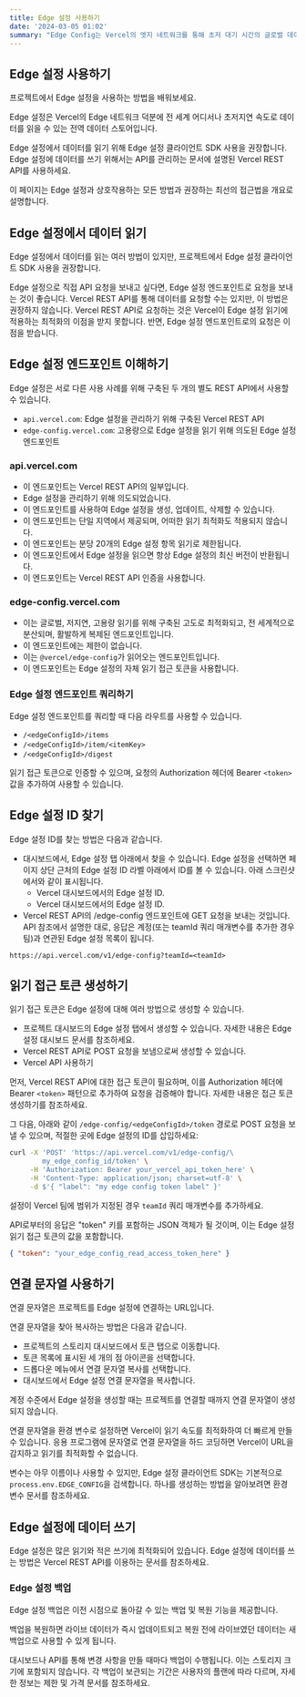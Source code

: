 ```yaml
---
title: Edge 설정 사용하기
date: '2024-03-05 01:02'
summary: "Edge Config는 Vercel의 엣지 네트워크를 통해 초저 대기 시간의 글로벌 데이터 읽기를 가능하게 하며, 프로젝트에 최적화된 데이터 검색 및 저장 관리 솔루션을 제공합니다."
---
```


<TOCInline toc={props.toc} asDisclosure />


## Edge 설정 사용하기

프로젝트에서 Edge 설정을 사용하는 방법을 배워보세요.


Edge 설정은 Vercel의 Edge 네트워크 덕분에 전 세계 어디서나 초저지연 속도로 데이터를 읽을 수 있는 전역 데이터 스토어입니다.

Edge 설정에서 데이터를 읽기 위해 Edge 설정 클라이언트 SDK 사용을 권장합니다. Edge 설정에 데이터를 쓰기 위해서는 API를 관리하는 문서에 설명된 Vercel REST API를 사용하세요.

이 페이지는 Edge 설정과 상호작용하는 모든 방법과 권장하는 최선의 접근법을 개요로 설명합니다.

## Edge 설정에서 데이터 읽기

Edge 설정에서 데이터를 읽는 여러 방법이 있지만, 프로젝트에서 Edge 설정 클라이언트 SDK 사용을 권장합니다.

Edge 설정으로 직접 API 요청을 보내고 싶다면, Edge 설정 엔드포인트로 요청을 보내는 것이 좋습니다. Vercel REST API를 통해 데이터를 요청할 수는 있지만, 이 방법은 권장하지 않습니다. Vercel REST API로 요청하는 것은 Vercel이 Edge 설정 읽기에 적용하는 최적화의 이점을 받지 못합니다. 반면, Edge 설정 엔드포인트로의 요청은 이점을 받습니다.


## Edge 설정 엔드포인트 이해하기

Edge 설정은 서로 다른 사용 사례를 위해 구축된 두 개의 별도 REST API에서 사용할 수 있습니다.

- `api.vercel.com`: Edge 설정을 관리하기 위해 구축된 Vercel REST API
- `edge-config.vercel.com`: 고용량으로 Edge 설정을 읽기 위해 의도된 Edge 설정 엔드포인트

### api.vercel.com
- 이 엔드포인트는 Vercel REST API의 일부입니다.
- Edge 설정을 관리하기 위해 의도되었습니다.
- 이 엔드포인트를 사용하여 Edge 설정을 생성, 업데이트, 삭제할 수 있습니다.
- 이 엔드포인트는 단일 지역에서 제공되며, 어떠한 읽기 최적화도 적용되지 않습니다.
- 이 엔드포인트는 분당 20개의 Edge 설정 항목 읽기로 제한됩니다.
- 이 엔드포인트에서 Edge 설정을 읽으면 항상 Edge 설정의 최신 버전이 반환됩니다.
- 이 엔드포인트는 Vercel REST API 인증을 사용합니다.

### edge-config.vercel.com
- 이는 글로벌, 저지연, 고용량 읽기를 위해 구축된 고도로 최적화되고, 전 세계적으로 분산되며, 활발하게 복제된 엔드포인트입니다.
- 이 엔드포인트에는 제한이 없습니다.
- 이는 `@vercel/edge-config`가 읽어오는 엔드포인트입니다.
- 이 엔드포인트는 Edge 설정의 자체 읽기 접근 토큰을 사용합니다.

### Edge 설정 엔드포인트 쿼리하기
Edge 설정 엔드포인트를 쿼리할 때 다음 라우트를 사용할 수 있습니다.

- `/<edgeConfigId>/items`
- `/<edgeConfigId>/item/<itemKey>`
- `/<edgeConfigId>/digest`

읽기 접근 토큰으로 인증할 수 있으며, 요청의 Authorization 헤더에 Bearer `<token>` 값을 추가하여 사용할 수 있습니다.

## Edge 설정 ID 찾기

Edge 설정 ID를 찾는 방법은 다음과 같습니다.

- 대시보드에서, Edge 설정 탭 아래에서 찾을 수 있습니다. Edge 설정을 선택하면 페이지 상단 근처의 Edge 설정 ID 라벨 아래에서 ID를 볼 수 있습니다. 아래 스크린샷에서와 같이 표시됩니다.
  - Vercel 대시보드에서의 Edge 설정 ID.
  - Vercel 대시보드에서의 Edge 설정 ID.
- Vercel REST API의 /edge-config 엔드포인트에 GET 요청을 보내는 것입니다. API 참조에서 설명한 대로, 응답은 계정(또는 teamId 쿼리 매개변수를 추가한 경우 팀)과 연관된 Edge 설정 목록이 됩니다.

```
https://api.vercel.com/v1/edge-config?teamId=<teamId>
```

## 읽기 접근 토큰 생성하기

읽기 접근 토큰은 Edge 설정에 대해 여러 방법으로 생성할 수 있습니다.

- 프로젝트 대시보드의 Edge 설정 탭에서 생성할 수 있습니다. 자세한 내용은 Edge 설정 대시보드 문서를 참조하세요.
- Vercel REST API로 POST 요청을 보냄으로써 생성할 수 있습니다.
- Vercel API 사용하기

먼저, Vercel REST API에 대한 접근 토큰이 필요하며, 이를 Authorization 헤더에 Bearer `<token>` 패턴으로 추가하여 요청을 검증해야 합니다. 자세한 내용은 접근 토큰 생성하기를 참조하세요.

그 다음, 아래와 같이 `/edge-config/<edgeConfigId>/token` 경로로 POST 요청을 보낼 수 있으며, 적절한 곳에 Edge 설정의 ID를 삽입하세요:

```bash
curl -X 'POST' 'https://api.vercel.com/v1/edge-config/\
        my_edge_config_id/token' \
     -H 'Authorization: Bearer your_vercel_api_token_here' \
     -H 'Content-Type: application/json; charset=utf-8' \
     -d $'{ "label": "my edge config token label" }'
```

설정이 Vercel 팀에 범위가 지정된 경우 `teamId` 쿼리 매개변수를 추가하세요.

API로부터의 응답은 "token" 키를 포함하는 JSON 객체가 될 것이며, 이는 Edge 설정 읽기 접근 토큰의 값을 포함합니다.

```json
{ "token": "your_edge_config_read_access_token_here" }
```

## 연결 문자열 사용하기

연결 문자열은 프로젝트를 Edge 설정에 연결하는 URL입니다.

연결 문자열을 찾아 복사하는 방법은 다음과 같습니다.

- 프로젝트의 스토리지 대시보드에서 토큰 탭으로 이동합니다.
- 토큰 목록에 표시된 세 개의 점 아이콘을 선택합니다.
- 드롭다운 메뉴에서 연결 문자열 복사를 선택합니다.
- 대시보드에서 Edge 설정 연결 문자열을 복사합니다.

계정 수준에서 Edge 설정을 생성할 때는 프로젝트를 연결할 때까지 연결 문자열이 생성되지 않습니다.

연결 문자열을 환경 변수로 설정하면 Vercel이 읽기 속도를 최적화하여 더 빠르게 만들 수 있습니다. 응용 프로그램에 문자열로 연결 문자열을 하드 코딩하면 Vercel이 URL을 감지하고 읽기를 최적화할 수 없습니다.

변수는 아무 이름이나 사용할 수 있지만, Edge 설정 클라이언트 SDK는 기본적으로 `process.env.EDGE_CONFIG`을 검색합니다. 하나를 생성하는 방법을 알아보려면 환경 변수 문서를 참조하세요.

## Edge 설정에 데이터 쓰기

Edge 설정은 많은 읽기와 적은 쓰기에 최적화되어 있습니다. Edge 설정에 데이터를 쓰는 방법은 Vercel REST API를 이용하는 문서를 참조하세요.

### Edge 설정 백업
Edge 설정 백업은 이전 시점으로 돌아갈 수 있는 백업 및 복원 기능을 제공합니다.

백업을 복원하면 라이브 데이터가 즉시 업데이트되고 복원 전에 라이브였던 데이터는 새 백업으로 사용할 수 있게 됩니다.

대시보드나 API를 통해 변경 사항을 만들 때마다 백업이 수행됩니다. 이는 스토리지 크기에 포함되지 않습니다. 각 백업이 보관되는 기간은 사용자의 플랜에 따라 다르며, 자세한 정보는 제한 및 가격 문서를 참조하세요.

